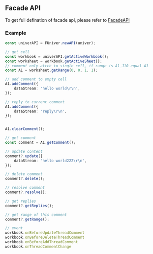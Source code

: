 
## Facade API <VersionBadge version="0.2.10+" />

To get full defination of facade api, please refer to [FacadeAPI](/typedoc/@univerjs/facade/README)

### Example
```typescript
const univerAPI = FUniver.newAPI(univer);

// get cell
const workbook = univerAPI.getActiveWorkbook();
const worksheet = workbook.getActiveSheet();
// comment only attch to single cell, if range is A1_J10 equal A1
const A1 = worksheet.getRange(0, 0, 1, 1);

// add comment to empty cell
A1.addComment({
    dataStream: 'hello world\r\n',
});

// reply to current comment
A1.addComment({
    dataStream: 'reply\r\n',
});


A1.clearComment();

// get comment
const comment = A1.getComment();

// update content
comment?.update({
    dataStream: 'hello world222\r\n',
});

// delete comment
comment?.delete();

// resolve comment
comment?.resolve();

// get replies
comment?.getReplies();

// get range of this comment
comment?.getRange();

// event
workbook.onBeforeUpdateThreadComment
workbook.onBeforeDeleteThreadComment
workbook.onBeforeAddThreadComment
workbook.onThreadCommentChange
```